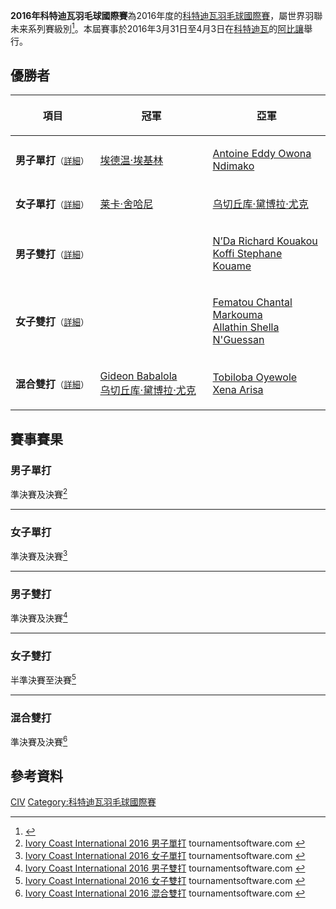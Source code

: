 {{noteTA|G1=Badminton}}
{{infobox badminton event
|name           = 2016年科特迪瓦羽毛球國際賽
|image          = 
|size           = 
|caption        =
|dates          = 2016年3月31日－4月3日
|number_edition =
|level          = 4C
|prize_money    = 
|location       = {{CIV}}[[阿比讓|阿比讓]]
|venue          = 
|previous       = 
|next           = 2017年科特迪瓦羽毛球國際賽
}}
'''2016年科特迪瓦羽毛球國際賽'''為2016年度的[[科特迪瓦羽毛球國際賽|科特迪瓦羽毛球國際賽]]，屬世界羽聯未来系列賽級別<ref>{{cite web|url=http://www.bwfbadminton.org/tournamentcalendar_event.aspx?id=26135|title=Ivory Coast International 2016|publisher=BWF|accessdate=2016-08-26|archive-date=2016-09-14|archive-url=https://web.archive.org/web/20160914235301/http://www.bwfbadminton.org/tournamentcalendar_event.aspx?id=26135|dead-url=no}}{{en}}</ref>。本屆賽事於2016年3月31日至4月3日在[[科特迪瓦|科特迪瓦]]的[[阿比讓|阿比讓]]舉行。

== 優勝者 ==
{| class=wikitable style="font-size:small"
!width="200"|項目
!width="250"|冠軍
!width="250"|亞軍
|-
|'''男子單打'''<small>（[[#男子單打|詳細]]）</small>
|{{flagicon|UGA}} [[埃德温·埃基林|埃德温·埃基林]]
|{{flagicon|CMR}} [[Antoine_Eddy_Owona_Ndimako|Antoine Eddy Owona Ndimako]]
|-
|'''女子單打'''<small>（[[#女子單打|詳細]]）</small>
|{{flagicon|SRI}} [[莱卡·舍哈尼|莱卡·舍哈尼]]
|{{flagicon|NGR}} [[乌切丘库·黛博拉·尤克|乌切丘库·黛博拉·尤克]]
|-
|'''男子雙打'''<small>（[[#男子雙打|詳細]]）</small>
|{{nowrap|{{flagicon|CIV}} [[Chandresh_Kolleri_Balakrishnan|Chandresh Kolleri Balakrishnan]]<br/>{{flagicon|CIV}} [[Alex_Patrick_Zolobe|Alex Patrick Zolobe]]}}
|{{flagicon|CIV}} [[N’Da_Richard_Kouakou|N’Da Richard Kouakou]]<br/>{{flagicon|CIV}} [[Koffi_Stephane_Kouame|Koffi Stephane Kouame]]
|-
|'''女子雙打'''<small>（[[#女子雙打|詳細]]）</small>
|{{nowrap|{{flagicon|CIV}} [[Nogona_Celine_Bakayoko|Nogona Celine Bakayoko]]<br/>{{flagicon|CIV}} [[Johanne_Succar_Saint-Blancat|Johanne Succar Saint-Blancat]]}}
|{{flagicon|CIV}} [[Fematou_Chantal_Markouma|Fematou Chantal Markouma]]<br/>{{flagicon|CIV}} [[Allathin_Shella_N'Guessan|Allathin Shella N'Guessan]]
|-
|'''混合雙打'''<small>（[[#混合雙打|詳細]]）</small>
|{{flagicon|NGR}} [[Gideon_Babalola|Gideon Babalola]]<br/>{{flagicon|NGR}} [[乌切丘库·黛博拉·尤克|乌切丘库·黛博拉·尤克]]
|{{flagicon|BEN}} [[Tobiloba_Oyewole|Tobiloba Oyewole]]<br/>{{flagicon|BEN}} [[Xena_Arisa|Xena Arisa]]
|}

== 賽事賽果 ==
=== 男子單打 ===
;準決賽及決賽<ref name="MS">[http://bwf.tournamentsoftware.com/sport/draw.aspx?id=D30A73ED-5057-461F-BD8A-FD69213BC510&draw=2 Ivory Coast International 2016 男子單打] tournamentsoftware.com {{en}}</ref>
{{4TeamBracket-Tennis3-v2
| team-width=200
| RD1-seed1=1
| RD1-team1='''{{flagicon|UGA}} [[埃德温·埃基林|埃德温·埃基林]]
| RD1-score1-1='''21
| RD1-score1-2='''21
| RD1-score1-3=
| RD1-seed2=Q
| RD1-team2={{flagicon|TOG}} [[Abasse_Tchatakora|Abasse Tchatakora]]
| RD1-score2-1=4
| RD1-score2-2=10
| RD1-score2-3=

| RD1-seed3=3
| RD1-team3={{flagicon|MRI}} [[Jean_Bernard_Bongout|Jean Bernard Bongout]]
| RD1-score3-1=19
| RD1-score3-2=17
| RD1-score3-3=
| RD1-seed4=
| RD1-team4='''{{nowrap|{{flagicon|CMR}} [[Antoine_Eddy_Owona_Ndimako|Antoine Eddy Owona Ndimako]]}}
| RD1-score4-1='''21
| RD1-score4-2='''21
| RD1-score4-3=

| RD2-seed1=1
| RD2-team1='''{{flagicon|UGA}} [[埃德温·埃基林|埃德温·埃基林]]
| RD2-score1-1='''21
| RD2-score1-2=12
| RD2-score1-3='''21
| RD2-seed2=
| RD2-team2={{nowrap|{{flagicon|CMR}} [[Antoine_Eddy_Owona_Ndimako|Antoine Eddy Owona Ndimako]]}}
| RD2-score2-1=13
| RD2-score2-2='''21
| RD2-score2-3=10
}}
----

=== 女子單打 ===
;準決賽及決賽<ref name="WS">[http://bwf.tournamentsoftware.com/sport/draw.aspx?id=D30A73ED-5057-461F-BD8A-FD69213BC510&draw=3 Ivory Coast International 2016  女子單打] tournamentsoftware.com {{en}}</ref>
{{4TeamBracket-Tennis3-v2
| team-width=200
| RD1-seed1=1
| RD1-team1='''{{flagicon|SRI}} [[莱卡·舍哈尼|莱卡·舍哈尼]]
| RD1-score1-1='''21
| RD1-score1-2='''21
| RD1-score1-3=
| RD1-seed2=
| RD1-team2={{nowrap|{{flagicon|CIV}} [[Nogona_Celine_Bakayoko|Nogona Celine Bakayoko]]}}
| RD1-score2-1=0
| RD1-score2-2=11
| RD1-score2-3=

| RD1-seed3=3
| RD1-team3={{flagicon|MRI}} [[Shania_Leung|Shania Leung]]
| RD1-score3-1=14
| RD1-score3-2=16
| RD1-score3-3=
| RD1-seed4=2
| RD1-team4='''{{nowrap|{{flagicon|NGR}} [[乌切丘库·黛博拉·尤克|乌切丘库·黛博拉·尤克]]}}
| RD1-score4-1='''21
| RD1-score4-2='''21
| RD1-score4-3=

| RD2-seed1=1
| RD2-team1='''{{flagicon|SRI}} [[莱卡·舍哈尼|莱卡·舍哈尼]]
| RD2-score1-1='''21
| RD2-score1-2='''21
| RD2-score1-3=
| RD2-seed2=
| RD2-team2={{nowrap|{{flagicon|NGR}} [[乌切丘库·黛博拉·尤克|乌切丘库·黛博拉·尤克]]}}
| RD2-score2-1=11
| RD2-score2-2=14
| RD2-score2-3=
}}
----

=== 男子雙打 ===
;準決賽及決賽<ref name="MD">[https://bwf.tournamentsoftware.com/sport/draw.aspx?id=0953E26B-6BD6-41F3-9BF9-B81D6287F39E&draw=3 Ivory Coast International 2016 男子雙打] tournamentsoftware.com {{en}}</ref>
{{4TeamBracket-Tennis3-v2
| team-width=200
| RD1-seed1=
| RD1-team1={{flagicon|CIV}} [[Fabrice_Saint-Blancat|Fabrice Saint-Blancat]]<br/> {{flagicon|CIV}} [[Franck_Emmanuel_Zolobe|Franck Emmanuel Zolobe]]
| RD1-score1-1='''21
| RD1-score1-2=15
| RD1-score1-3=12
| RD1-seed2=
| RD1-team2='''{{flagicon|CIV}} [[N’Da_Richard_Kouakou|N’Da Richard Kouakou]]<br/> {{flagicon|CIV}} [[Koffi_Stephane_Kouame|Koffi Stephane Kouame]]
| RD1-score2-1=19
| RD1-score2-2='''21
| RD1-score2-3='''21

| RD1-seed3=
| RD1-team3={{flagicon|BEN}} [[Gbenoukpo_Sebastiano_Degbe|Gbenoukpo Sebastiano Degbe]]<br/> {{flagicon|BEN}} [[Tobiloba_Oyewole|Tobiloba Oyewole]]
| RD1-score3-1=18
| RD1-score3-2=16
| RD1-score3-3=
| RD1-seed4=
| RD1-team4='''{{nowrap|{{flagicon|CIV}} [[Chandresh_Kolleri_Balakrishnan|Chandresh Kolleri Balakrishnan]]<br/> {{flagicon|CIV}} [[Alex_Patrick_Zolobe|Alex Patrick Zolobe]]}}
| RD1-score4-1='''21
| RD1-score4-2='''21
| RD1-score4-3=

| RD2-seed1=
| RD2-team1={{flagicon|CIV}} [[N’Da_Richard_Kouakou|N’Da Richard Kouakou]]<br/> {{flagicon|CIV}} [[Koffi_Stephane_Kouame|Koffi Stephane Kouame]]
| RD2-score1-1=8
| RD2-score1-2=12
| RD2-score1-3=
| RD2-seed2=
| RD2-team2='''{{nowrap|{{flagicon|CIV}} [[Chandresh_Kolleri_Balakrishnan|Chandresh Kolleri Balakrishnan]]<br/> {{flagicon|CIV}} [[Alex_Patrick_Zolobe|Alex Patrick Zolobe]]}}
| RD2-score2-1='''21
| RD2-score2-2='''21
| RD2-score2-3=
}}
----

=== 女子雙打 ===
;半準決賽至決賽<ref name="WD">[http://bwf.tournamentsoftware.com/sport/draw.aspx?id=D30A73ED-5057-461F-BD8A-FD69213BC510&draw=5 Ivory Coast International 2016 女子雙打] tournamentsoftware.com {{en}}</ref>
{{4TeamBracket-Tennis3-v2
| team-width=200
| RD1-seed1=
| RD1-team1='''{{nowrap|{{flagicon|CIV}} [[Fematou_Chantal_Markouma|Fematou Chantal Markouma]]<br/> {{flagicon|CIV}} [[Allathin_Shella_N'Guessan|Allathin Shella N'Guessan]]}}
| RD1-score1-1='''21
| RD1-score1-2='''21
| RD1-score1-3=
| RD1-seed2=
| RD1-team2={{flagicon|CIV}} [[Ernestine_Espoir_Beda|Ernestine Espoir Beda]]<br/> {{flagicon|CIV}} [[Atiwa_Desy-Laurene_N'Guessan|Atiwa Desy-Laurene N'Guessan]]
| RD1-score2-1=8
| RD1-score2-2=18
| RD1-score2-3=

| RD1-seed3=
| RD1-team3={{flagicon|CIV}} [[Iri_Odette_Hien|Iri Odette Hien]]<br/> {{flagicon|CIV}} [[Karidjatou_Kone|Karidjatou Kone]]
| RD1-score3-1=20
| RD1-score3-2=6
| RD1-score3-3=
| RD1-seed4=
| RD1-team4='''{{nowrap|{{flagicon|CIV}} [[Nogona_Celine_Bakayoko|Nogona Celine Bakayoko]]<br/> {{flagicon|CIV}} [[Johanne_Succar_Saint-Blancat|Johanne Succar Saint-Blancat]]}}
| RD1-score4-1='''22
| RD1-score4-2='''21
| RD1-score4-3=

| RD2-seed1=
| RD2-team1={{nowrap|{{flagicon|CIV}} [[Fematou_Chantal_Markouma|Fematou Chantal Markouma]]<br/> {{flagicon|CIV}} [[Allathin_Shella_N'Guessan|Allathin Shella N'Guessan]]}}
| RD2-score1-1=6
| RD2-score1-2=17
| RD2-score1-3=
| RD2-seed2=
| RD2-team2='''{{nowrap|{{flagicon|CIV}} [[Nogona_Celine_Bakayoko|Nogona Celine Bakayoko]]<br/> {{flagicon|CIV}} [[Johanne_Succar_Saint-Blancat|Johanne Succar Saint-Blancat]]}}
| RD2-score2-1='''21
| RD2-score2-2='''21
| RD2-score2-3=
}}
----

=== 混合雙打 ===
;準決賽及決賽<ref name="XD">[http://bwf.tournamentsoftware.com/sport/draw.aspx?id=D30A73ED-5057-461F-BD8A-FD69213BC510&draw=6 Ivory Coast International 2016 混合雙打] tournamentsoftware.com {{en}}</ref>
{{4TeamBracket-Tennis3-v2
| team-width=200
| RD1-seed1=1
| RD1-team1={{flagicon|MRI}} [[Jean_Bernard_Bongout|Jean Bernard Bongout]]<br/> {{flagicon|MRI}} [[Shania_Leung|Shania Leung]]
| RD1-score1-1=8
| RD1-score1-2=10
| RD1-score1-3=
| RD1-seed2=
| RD1-team2='''{{nowrap|{{flagicon|NGR}} [[Gideon_Babalola|Gideon Babalola]]<br/> {{flagicon|NGR}} [[乌切丘库·黛博拉·尤克|乌切丘库·黛博拉·尤克]]}}
| RD1-score2-1='''21
| RD1-score2-2='''21
| RD1-score2-3=

| RD1-seed3=
| RD1-team3='''{{flagicon|BEN}} [[Tobiloba_Oyewole|Tobiloba Oyewole]]<br/> {{flagicon|BEN}} [[Xena_Arisa|Xena Arisa]]
| RD1-score3-1='''21
| RD1-score3-2='''21
| RD1-score3-3=
| RD1-seed4=
| RD1-team4={{flagicon|CIV}} [[Christian_Pouté|Christian Pouté]]<br/> {{flagicon|CIV}} [[Iri_Odette_Hien|Iri Odette Hien]]
| RD1-score4-1=3
| RD1-score4-2=8
| RD1-score4-3=

| RD2-seed1=
| RD2-team1='''{{nowrap|{{flagicon|NGR}} [[Gideon_Babalola|Gideon Babalola]]<br/> {{flagicon|NGR}} [[乌切丘库·黛博拉·尤克|乌切丘库·黛博拉·尤克]]}}
| RD2-score1-1='''21
| RD2-score1-2='''21
| RD2-score1-3=
| RD2-seed2=
| RD2-team2={{flagicon|BEN}} [[Tobiloba_Oyewole|Tobiloba Oyewole]]<br/> {{flagicon|BEN}} [[Xena_Arisa|Xena Arisa]]
| RD2-score2-1=7
| RD2-score2-2=10
| RD2-score2-3=
}}

== 參考資料 ==
{{reflist}}

[[Category:2016年世界羽聯未来系列賽|CIV]]
[[Category:科特迪瓦羽毛球國際賽|Category:科特迪瓦羽毛球國際賽]]